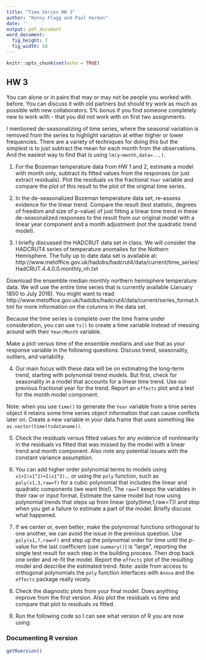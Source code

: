 ---
title: "Time Series HW 3"
author: "Kenny Flagg and Paul Harmon"
date: ''
output: pdf_document
word_document:
  fig_height: 7
  fig_width: 10
---

```{r setup, include=FALSE}
knitr::opts_chunk$set(echo = TRUE)
```

## HW 3

You can alone or in pairs that may or may not be people you worked with before. You can discuss it with old partners but should try work as much as possible with new collaborators. 5% bonus if you find someone completely new to work with - that you did not work with on first two assignments.

I mentioned de-seasonalizing of time series, where the seasonal variation is removed from the series to highlight variation at either higher or lower frequencies. There are a variety of techniques for doing this but the simplest is to just subtract the mean for each month from the observations. And the easiest way to find that is using `lm(y~month,data=...)`. 

1) For the Bozeman temperature data from HW 1 and 2, estimate a model with month only, subtract its fitted values from the responses (or just extract residuals). Plot the residuals vs the fractional `Year` variable and compare the plot of this result to the plot of the original time series. 

2) In the de-seasonalized Bozeman temperature data set, re-assess evidence for the linear trend. Compare the result (test statistic, degrees of freedom and size of p-value) of just fitting a linear time trend in these de-seasonalized responses to the result from our original model with a linear year component and a month adjustment (not the quadratic trend model).

3) I briefly discussed the HADCRUT data set in class. We will consider the HADCRUT4 series of temperature anomalies for the Nothern Hemisphere. The fully up to date data set is available at: http://www.metoffice.gov.uk/hadobs/hadcrut4/data/current/time_series/HadCRUT.4.4.0.0.monthly_nh.txt

Download the ensemble median monthly northern hemisphere temperature data. We will use the entire time series that is currently available (January 1850 to July 2016). You might want to read http://www.metoffice.gov.uk/hadobs/hadcrut4/data/current/series_format.html for more information on the columns in the data set.

Because the time series is complete over the time frame under consideration, you can use `ts()` to create a time variable instead of messing around with their `Year/Month` variable. 

Make a plot versus time of the ensemble medians and use that as your response variable in the following questions. Discuss trend, seasonality, outliers, and variability.

4) Our main focus with these data will be on estimating the long-term trend, starting with polynomial trend models. But first, check for seasonality in a model that accounts for a linear time trend. Use our previous fractional year for the trend. Report an `effects` plot and a test for the month model component.

Note: when you use `time()` to generate the `Year` variable from a time series object it retains some time series object information that can cause conflicts later on. Create a new variable in your data.frame that uses something like `as.vector(time(tsdataname))`.

5) Check the residuals versus fitted values for any evidence of nonlinearity in the residuals vs fitted that was missed by the model with a linear trend and month component. Also note any potential issues with the constant variance assumption.

6) You can add higher order polynomial terms to models using `x1+I(x1^2)+I(x1^3)`... or using the `poly` function, such as `poly(x1,3,raw=T)` for a cubic polynomial that includes the linear and quadratic components (we want this!). The `raw=T` keeps the variables in their raw or input format. Estimate the same model but now using polynomial trends that steps up from linear (poly(time,1,raw=T)) and stop when you get a failure to estimate a part of the model. Briefly discuss what happened.

7) If we center or, even better, make the polynomial functions orthogonal to one another, we can avoid the issue in the previous question. Use `poly(x1,?,raw=F)` and step up the polynomial order for time until the p-value for the last coefficient (use `summary()`) is "large", reporting the single test result for each step in the building process. Then drop back one order and re-fit the model. Report the `effects` plot of the resulting model and describe the estimated trend. Note: aside from access to orthogonal polynomials the `poly` function interfaces with `Anova` and the `effects` package really nicely.

8) Check the diagnostic plots from your final model. Does anything improve from the first version. Also plot the residuals vs time and compare that plot to residuals vs fitted.  


9) Run the following code so I can see what version of R you are now using:

### Documenting R version 

```{r}
getRversion()
```




